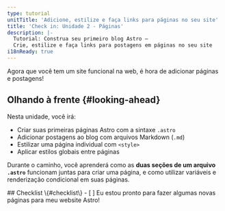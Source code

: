 ```yaml
---
type: tutorial
unitTitle: 'Adicione, estilize e faça links para páginas no seu site'
title: 'Check in: Unidade 2 - Páginas'
description: |-
  Tutorial: Construa seu primeiro blog Astro —
  Crie, estilize e faça links para postagens em páginas no seu site
i18nReady: true
---
```



Agora que você tem um site funcional na web, é hora de adicionar páginas e postagens!

## Olhando à frente \{#looking-ahead\}

Nesta unidade, você irá:
- Criar suas primeiras páginas Astro com a sintaxe `.astro`
- Adicionar postagens ao blog com arquivos Markdown (`.md`)
- Estilizar uma página individual com `<style>` 
- Aplicar estilos globais entre páginas

 Durante o caminho, você aprenderá como as **duas seções de um arquivo `.astro`**  funcionam juntas para criar uma página, e como utilizar variáveis e renderização condicional em suas páginas.

<Box icon="check-list">
## Checklist \{#checklist\}

<Checklist>
- [ ] Eu estou pronto para fazer algumas novas páginas para meu website Astro!
</Checklist>
</Box>
